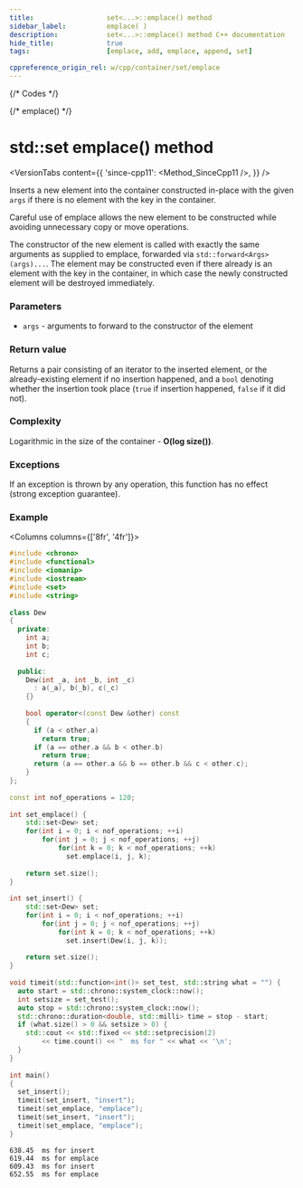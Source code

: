 ```yaml
---
title:					set<...>::emplace() method
sidebar_label:			emplace( )
description:			set<...>::emplace() method C++ documentation
hide_title:				true
tags:					[emplace, add, emplace, append, set]

cppreference_origin_rel: w/cpp/container/set/emplace
---
```



{/* Codes */}

{/* emplace() */}

# std::set emplace() method

<VersionTabs content={{
    'since-cpp11': <Method_SinceCpp11 />,
    }} />

Inserts a new element into the container constructed in-place with the given `args` if there is no element with the key in the container.

Careful use of emplace allows the new element to be constructed while avoiding unnecessary copy or move operations.

The constructor of the new element is called with exactly the same arguments as supplied to emplace, forwarded via `std::forward<Args>(args)...`.
The element may be constructed even if there already is an element with the key in the container, in which case the newly constructed element will be destroyed immediately.

### Parameters

 - `args` - arguments to forward to the constructor of the element

### Return value

Returns a pair consisting of an iterator to the inserted element, or the already-existing element if no insertion happened,
and a `bool` denoting whether the insertion took place (`true` if insertion happened, `false` if it did not).

### Complexity

Logarithmic in the size of the container - **O(log size())**.

### Exceptions

If an exception is thrown by any operation, this function has no effect (strong exception guarantee).

### Example

<Columns columns={['8fr', '4fr']}>
<div>

```cpp title='Main.cpp' showLineNumbers
#include <chrono>
#include <functional>
#include <iomanip>
#include <iostream>
#include <set>
#include <string>
 
class Dew
{
  private:
    int a;
    int b;
    int c;
 
  public:
    Dew(int _a, int _b, int _c)
      : a(_a), b(_b), c(_c)
    {}
 
    bool operator<(const Dew &other) const
    {
      if (a < other.a)
        return true;
      if (a == other.a && b < other.b)
        return true;
      return (a == other.a && b == other.b && c < other.c);
    }
};
 
const int nof_operations = 120;
 
int set_emplace() {
    std::set<Dew> set;
    for(int i = 0; i < nof_operations; ++i)
        for(int j = 0; j < nof_operations; ++j)
            for(int k = 0; k < nof_operations; ++k)
              set.emplace(i, j, k);
 
    return set.size();
}
 
int set_insert() {
    std::set<Dew> set;
    for(int i = 0; i < nof_operations; ++i)
        for(int j = 0; j < nof_operations; ++j)
            for(int k = 0; k < nof_operations; ++k)
              set.insert(Dew(i, j, k));
 
    return set.size();
}
 
void timeit(std::function<int()> set_test, std::string what = "") {
  auto start = std::chrono::system_clock::now();
  int setsize = set_test();
  auto stop = std::chrono::system_clock::now();
  std::chrono::duration<double, std::milli> time = stop - start;
  if (what.size() > 0 && setsize > 0) {
    std::cout << std::fixed << std::setprecision(2)
        << time.count() << "  ms for " << what << '\n';
  }
}
 
int main()
{
  set_insert();
  timeit(set_insert, "insert");
  timeit(set_emplace, "emplace");
  timeit(set_insert, "insert");
  timeit(set_emplace, "emplace");
}
```

</div>
<div>

```plaintext title="Possible output"
638.45  ms for insert
619.44  ms for emplace
609.43  ms for insert
652.55  ms for emplace
```

</div>
</Columns>
